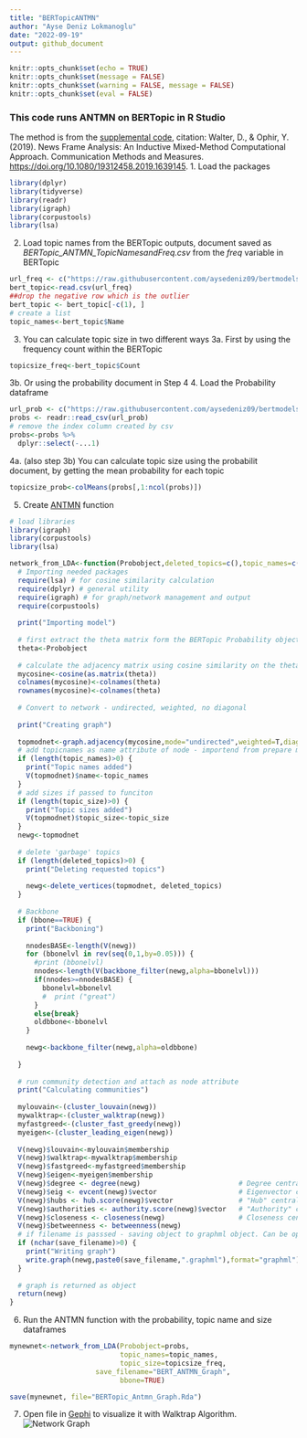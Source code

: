 ---
title: "BERTopicANTMN"
author: "Ayse Deniz Lokmanoglu"
date: "2022-09-19"
output: github_document
---

```{r setup, }
knitr::opts_chunk$set(echo = TRUE)
knitr::opts_chunk$set(message = FALSE)
knitr::opts_chunk$set(warning = FALSE, message = FALSE) 
knitr::opts_chunk$set(eval = FALSE)
```

### This code runs ANTMN on BERTopic in R Studio 
The method is from the [supplemental code](https://github.com/DrorWalt/ANTMN), citation: Walter, D., & Ophir, Y. (2019). News Frame Analysis: An Inductive Mixed-Method Computational Approach. Communication Methods and Measures. <https://doi.org/10.1080/19312458.2019.1639145>.
1. Load the packages
```{r}
library(dplyr)
library(tidyverse)
library(readr)
library(igraph)
library(corpustools)
library(lsa)
```
2. Load topic names from the BERTopic outputs, document saved as *BERTopic_ANTMN_TopicNamesandFreq.csv* from the *freq* variable in BERTopic
```{r}
url_freq <- c("https://raw.githubusercontent.com/aysedeniz09/bertmodels/main/data/BERTopic_ANTMN_TopicNamesandFreq.csv")
bert_topic<-read.csv(url_freq)
##drop the negative row which is the outlier
bert_topic <- bert_topic[-c(1), ]
# create a list
topic_names<-bert_topic$Name
```
3. You can calculate topic size in two different ways
3a. First by using the frequency count within the BERTopic
```{r}
topicsize_freq<-bert_topic$Count
```
3b. Or using the probability document in Step 4
4. Load the Probability dataframe
```{r}
url_prob <- c("https://raw.githubusercontent.com/aysedeniz09/bertmodels/main/data/BERTopic_ANTMN_Probabilities.csv")
probs <- readr::read_csv(url_prob)
# remove the index column created by csv
probs<-probs %>%
  dplyr::select(-...1)
```
4a. (also step 3b) You can calculate topic size using the probabilit document, by getting the mean probability for each topic
```{r}
topicsize_prob<-colMeans(probs[,1:ncol(probs)])
```
5. Create [ANTMN](https://github.com/DrorWalt/ANTMN) function
```{r}
# load libraries
library(igraph)
library(corpustools)
library(lsa)

network_from_LDA<-function(Probobject,deleted_topics=c(),topic_names=c(),save_filename="",topic_size=c(),bbone=FALSE) {
  # Importing needed packages
  require(lsa) # for cosine similarity calculation
  require(dplyr) # general utility
  require(igraph) # for graph/network management and output
  require(corpustools)
  
  print("Importing model")
  
  # first extract the theta matrix form the BERTopic Probability object
  theta<-Probobject
  
  # calculate the adjacency matrix using cosine similarity on the theta matrix
  mycosine<-cosine(as.matrix(theta))
  colnames(mycosine)<-colnames(theta)
  rownames(mycosine)<-colnames(theta)
  
  # Convert to network - undirected, weighted, no diagonal
  
  print("Creating graph")
  
  topmodnet<-graph.adjacency(mycosine,mode="undirected",weighted=T,diag=F,add.colnames="label") # Assign colnames
  # add topicnames as name attribute of node - importend from prepare meta data in previous lines
  if (length(topic_names)>0) {
    print("Topic names added")
    V(topmodnet)$name<-topic_names
  } 
  # add sizes if passed to funciton
  if (length(topic_size)>0) {
    print("Topic sizes added")
    V(topmodnet)$topic_size<-topic_size
  }
  newg<-topmodnet
  
  # delete 'garbage' topics
  if (length(deleted_topics)>0) {
    print("Deleting requested topics")
    
    newg<-delete_vertices(topmodnet, deleted_topics)
  }
  
  # Backbone
  if (bbone==TRUE) {
    print("Backboning")
    
    nnodesBASE<-length(V(newg))
    for (bbonelvl in rev(seq(0,1,by=0.05))) {
      #print (bbonelvl)
      nnodes<-length(V(backbone_filter(newg,alpha=bbonelvl)))
      if(nnodes>=nnodesBASE) {
        bbonelvl=bbonelvl
        #  print ("great")
      }
      else{break}
      oldbbone<-bbonelvl
    }
    
    newg<-backbone_filter(newg,alpha=oldbbone)
    
  }
  
  # run community detection and attach as node attribute
  print("Calculating communities")
  
  mylouvain<-(cluster_louvain(newg)) 
  mywalktrap<-(cluster_walktrap(newg)) 
  myfastgreed<-(cluster_fast_greedy(newg)) 
  myeigen<-(cluster_leading_eigen(newg)) 
  
  V(newg)$louvain<-mylouvain$membership 
  V(newg)$walktrap<-mywalktrap$membership 
  V(newg)$fastgreed<-myfastgreed$membership 
  V(newg)$eigen<-myeigen$membership 
  V(newg)$degree <- degree(newg)                        # Degree centrality
  V(newg)$eig <- evcent(newg)$vector                    # Eigenvector centrality
  V(newg)$hubs <- hub.score(newg)$vector                # "Hub" centrality
  V(newg)$authorities <- authority.score(newg)$vector   # "Authority" centrality
  V(newg)$closeness <- closeness(newg)                  # Closeness centrality
  V(newg)$betweenness <- betweenness(newg)  
  # if filename is passsed - saving object to graphml object. Can be opened with Gephi.
  if (nchar(save_filename)>0) {
    print("Writing graph")
    write.graph(newg,paste0(save_filename,".graphml"),format="graphml")
  }
  
  # graph is returned as object
  return(newg)
}
```
6. Run the ANTMN function with the probability, topic name and size dataframes
```{r}
mynewnet<-network_from_LDA(Probobject=probs,
                           topic_names=topic_names,
                           topic_size=topicsize_freq,
                     save_filename="BERT_ANTMN_Graph",
                           bbone=TRUE)

save(mynewnet, file="BERTopic_Antmn_Graph.Rda")
```
7. Open file in [Gephi](https://gephi.org/) to visualize it with Walktrap Algorithm.![Network Graph](https://github.com/aysedeniz09/bertmodels/blob/main/images/BERT_ANTMN_Graph.png?raw=true) 
